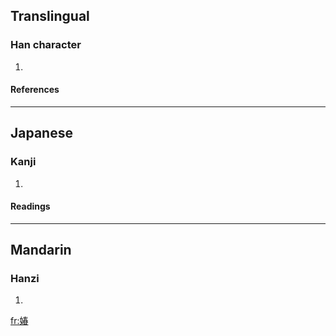 ==Translingual==
===Han character===
{{Han char|rn=38|rad=女|as=09|sn=12|four=4546<sub>3</sub>|canj=女手大日 (VQKA)}}
# {{defn|Han|sort=女09}}
====References====
{{Han ref|kx=0266.260|dkj=06487|dj=0533.300|hdz=21063.040|uh=5A8B|ud=23179|bh=D8C7|bd=55495}}
----
==Japanese==
===Kanji===
{{ja-kanji|grade=|rs=女09}}
# {{defn|Japanese}} 
====Readings====
{{ja-readings|on=[[しゅん]] (shun)|kun=[[うつくしい]] (utsukushii)}}
----
==Mandarin==
===Hanzi===
{{cmn-hanzi|pin=[[chūn]] (chun1)|wg=ch'un<sup>1</sup>}}
# {{defn|Mandarin}}

[[fr:媋]]